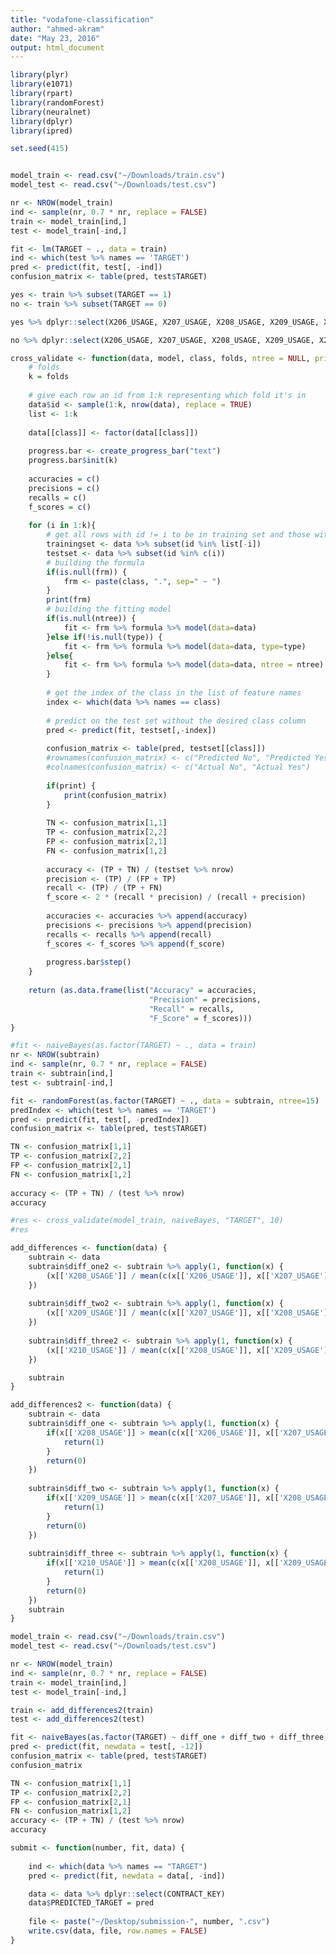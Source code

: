 ```yaml
---
title: "vodafone-classification"
author: "ahmed-akram"
date: "May 23, 2016"
output: html_document
---
```


```r

library(plyr)
library(e1071)
library(rpart)
library(randomForest)
library(neuralnet)
library(dplyr)
library(ipred)

set.seed(415)


model_train <- read.csv("~/Downloads/train.csv")
model_test <- read.csv("~/Downloads/test.csv")
```


```r
nr <- NROW(model_train)
ind <- sample(nr, 0.7 * nr, replace = FALSE)
train <- model_train[ind,]
test <- model_train[-ind,]
```


```r
fit <- lm(TARGET ~ ., data = train)
ind <- which(test %>% names == 'TARGET')
pred <- predict(fit, test[, -ind])
confusion_matrix <- table(pred, test$TARGET)
```

```r
yes <- train %>% subset(TARGET == 1)
no <- train %>% subset(TARGET == 0)

yes %>% dplyr::select(X206_USAGE, X207_USAGE, X208_USAGE, X209_USAGE, X210_USAGE) %>% head

no %>% dplyr::select(X206_USAGE, X207_USAGE, X208_USAGE, X209_USAGE, X210_USAGE) %>% head
```


```r
cross_validate <- function(data, model, class, folds, ntree = NULL, print=FALSE, type=NULL, frm=NULL) {
    # folds
    k = folds
    
    # give each row an id from 1:k representing which fold it's in
    data$id <- sample(1:k, nrow(data), replace = TRUE)
    list <- 1:k
    
    data[[class]] <- factor(data[[class]])
    
    progress.bar <- create_progress_bar("text")
    progress.bar$init(k)
    
    accuracies = c()
    precisions = c()
    recalls = c()
    f_scores = c()
    
    for (i in 1:k){
        # get all rows with id != i to be in training set and those with id == i will be testing set
        trainingset <- data %>% subset(id %in% list[-i])
        testset <- data %>% subset(id %in% c(i))
        # building the formula
        if(is.null(frm)) {
        	frm <- paste(class, ".", sep=" ~ ")
        }
        print(frm)
        # building the fitting model
        if(is.null(ntree)) {
            fit <- frm %>% formula %>% model(data=data)
        }else if(!is.null(type)) {
            fit <- frm %>% formula %>% model(data=data, type=type)
        }else{
            fit <- frm %>% formula %>% model(data=data, ntree = ntree)
        }
        
        # get the index of the class in the list of feature names
        index <- which(data %>% names == class)
        
        # predict on the test set without the desired class column
        pred <- predict(fit, testset[,-index])
        
        confusion_matrix <- table(pred, testset[[class]])
        #rownames(confusion_matrix) <- c("Predicted No", "Predicted Yes")
        #colnames(confusion_matrix) <- c("Actual No", "Actual Yes")
        
        if(print) {
            print(confusion_matrix)
        }
        
        TN <- confusion_matrix[1,1]
        TP <- confusion_matrix[2,2]
        FP <- confusion_matrix[2,1]
        FN <- confusion_matrix[1,2]
        
        accuracy <- (TP + TN) / (testset %>% nrow)
        precision <- (TP) / (FP + TP)
        recall <- (TP) / (TP + FN)
        f_score <- 2 * (recall * precision) / (recall + precision)
        
        accuracies <- accuracies %>% append(accuracy)
        precisions <- precisions %>% append(precision)
        recalls <- recalls %>% append(recall)
        f_scores <- f_scores %>% append(f_score)
        
        progress.bar$step()
    }
    
    return (as.data.frame(list("Accuracy" = accuracies, 
                               "Precision" = precisions,
                               "Recall" = recalls,
                               "F_Score" = f_scores)))
}
```


```r
#fit <- naiveBayes(as.factor(TARGET) ~ ., data = train)
nr <- NROW(subtrain)
ind <- sample(nr, 0.7 * nr, replace = FALSE)
train <- subtrain[ind,]
test <- subtrain[-ind,]

fit <- randomForest(as.factor(TARGET) ~ ., data = subtrain, ntree=15)
predIndex <- which(test %>% names == 'TARGET')
pred <- predict(fit, test[, -predIndex])
confusion_matrix <- table(pred, test$TARGET)
```


```r
TN <- confusion_matrix[1,1]
TP <- confusion_matrix[2,2]
FP <- confusion_matrix[2,1]
FN <- confusion_matrix[1,2]
        
accuracy <- (TP + TN) / (test %>% nrow)
accuracy

#res <- cross_validate(model_train, naiveBayes, "TARGET", 10)
#res
```


```r
add_differences <- function(data) {
	subtrain <- data
	subtrain$diff_one2 <- subtrain %>% apply(1, function(x) {
		(x[['X208_USAGE']] / mean(c(x[['X206_USAGE']], x[['X207_USAGE']]))) * 100
	})
	
	subtrain$diff_two2 <- subtrain %>% apply(1, function(x) {
		(x[['X209_USAGE']] / mean(c(x[['X207_USAGE']], x[['X208_USAGE']]))) * 100
	})
	
	subtrain$diff_three2 <- subtrain %>% apply(1, function(x) {
		(x[['X210_USAGE']] / mean(c(x[['X208_USAGE']], x[['X209_USAGE']]))) * 100
	})

	subtrain
}

add_differences2 <- function(data) {
	subtrain <- data
	subtrain$diff_one <- subtrain %>% apply(1, function(x) {
		if(x[['X208_USAGE']] > mean(c(x[['X206_USAGE']], x[['X207_USAGE']])) + 500) {
			return(1)
		}
		return(0)
	})
	
	subtrain$diff_two <- subtrain %>% apply(1, function(x) {
		if(x[['X209_USAGE']] > mean(c(x[['X207_USAGE']], x[['X208_USAGE']])) + 500) {
			return(1)
		}
		return(0)
	})
	
	subtrain$diff_three <- subtrain %>% apply(1, function(x) {
		if(x[['X210_USAGE']] > mean(c(x[['X208_USAGE']], x[['X209_USAGE']])) + 500) {
			return(1)
		}
		return(0)
	})
	subtrain
}
```




```r
model_train <- read.csv("~/Downloads/train.csv")
model_test <- read.csv("~/Downloads/test.csv")

nr <- NROW(model_train)
ind <- sample(nr, 0.7 * nr, replace = FALSE)
train <- model_train[ind,]
test <- model_train[-ind,]

train <- add_differences2(train)
test <- add_differences2(test)

fit <- naiveBayes(as.factor(TARGET) ~ diff_one + diff_two + diff_three, data = train)
pred <- predict(fit, newdata = test[, -12])
confusion_matrix <- table(pred, test$TARGET)
confusion_matrix

TN <- confusion_matrix[1,1]
TP <- confusion_matrix[2,2]
FP <- confusion_matrix[2,1]
FN <- confusion_matrix[1,2]
accuracy <- (TP + TN) / (test %>% nrow)
accuracy
```



```r
submit <- function(number, fit, data) {
	
	ind <- which(data %>% names == "TARGET")
	pred <- predict(fit, newdata = data[, -ind])

	data <- data %>% dplyr::select(CONTRACT_KEY)
	data$PREDICTED_TARGET = pred
	
	file <- paste("~/Desktop/submission-", number, ".csv")
	write.csv(data, file, row.names = FALSE)
}
```


